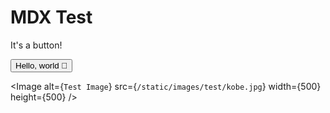 # MDX Test

It's a button!

<Button>Hello, world 👋</Button>

<Image
  alt={`Test Image`}
  src={`/static/images/test/kobe.jpg`}
  width={500}
  height={500}
/>
